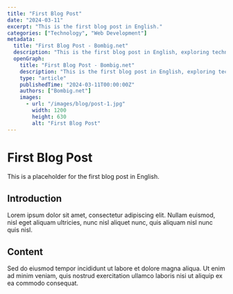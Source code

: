 ```yaml
---
title: "First Blog Post"
date: "2024-03-11"
excerpt: "This is the first blog post in English."
categories: ["Technology", "Web Development"]
metadata:
  title: "First Blog Post - Bombig.net"
  description: "This is the first blog post in English, exploring technology and web development."
  openGraph:
    title: "First Blog Post - Bombig.net"
    description: "This is the first blog post in English, exploring technology and web development."
    type: "article"
    publishedTime: "2024-03-11T00:00:00Z"
    authors: ["Bombig.net"]
    images:
      - url: "/images/blog/post-1.jpg"
        width: 1200
        height: 630
        alt: "First Blog Post"
---
```


# First Blog Post

This is a placeholder for the first blog post in English.

## Introduction

Lorem ipsum dolor sit amet, consectetur adipiscing elit. Nullam euismod, nisl eget aliquam ultricies, nunc nisl aliquet nunc, quis aliquam nisl nunc quis nisl.

## Content

Sed do eiusmod tempor incididunt ut labore et dolore magna aliqua. Ut enim ad minim veniam, quis nostrud exercitation ullamco laboris nisi ut aliquip ex ea commodo consequat.
